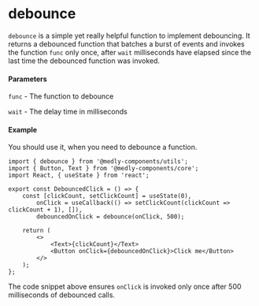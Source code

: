 
<Meta title="Utils/Helpers/debounce" />

# debounce

`debounce` is a simple yet really helpful function to implement debouncing.
It returns a debounced function that batches a burst of events and invokes the function `func` only once, after `wait` milliseconds have elapsed since the last time the debounced function was invoked.

#### Parameters

`func` - The function to debounce

`wait` - The delay time in milliseconds

#### Example

You should use it, when you need to debounce a function.

```tsx
import { debounce } from '@medly-components/utils';
import { Button, Text } from '@medly-components/core';
import React, { useState } from 'react';

export const DebouncedClick = () => {
    const [clickCount, setClickCount] = useState(0),
        onClick = useCallback(() => setClickCount(clickCount => clickCount + 1), []),
        debouncedOnClick = debounce(onClick, 500);

    return (
        <>
            <Text>{clickCount}</Text>
            <Button onClick={debouncedOnClick}>Click me</Button>
        </>
    );
};
```

The code snippet above ensures `onClick` is invoked only once after 500 milliseconds of debounced calls.
